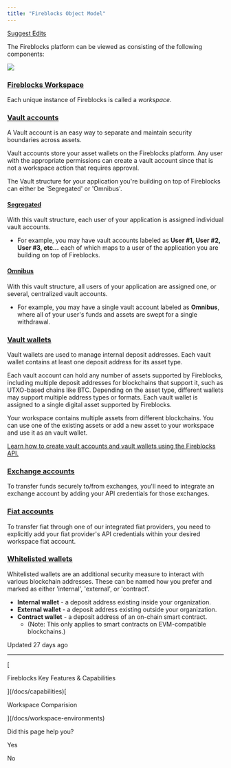 ```yaml
---
title: "Fireblocks Object Model"
---
```


[Suggest Edits](/edit/object-model)

The Fireblocks platform can be viewed as consisting of the following components:

![](https://files.readme.io/29869aa-FB_Object_Model_.jpg)

### [Fireblocks Workspace](#fireblocks-workspace)

Each unique instance of Fireblocks is called a _workspace_.

  
### [Vault accounts](#vault-accounts)

A Vault account is an easy way to separate and maintain security boundaries across assets.

Vault accounts store your asset wallets on the Fireblocks platform. Any user with the appropriate permissions can create a vault account since that is not a workspace action that requires approval.

The Vault structure for your application you're building on top of Fireblocks can either be 'Segregated' or 'Omnibus'.

#### [Segregated](#segregated)

With this vault structure, each user of your application is assigned individual vault accounts.

*   For example, you may have vault accounts labeled as **User #1, User #2, User #3, etc...** each of which maps to a user of the application you are building on top of Fireblocks.

#### [Omnibus](#omnibus)

With this vault structure, all users of your application are assigned one, or several, centralized vault accounts.

*   For example, you may have a single vault account labeled as **Omnibus**, where all of your user's funds and assets are swept for a single withdrawal.

  
### [Vault wallets](#vault-wallets)

Vault wallets are used to manage internal deposit addresses. Each vault wallet contains at least one deposit address for its asset type.

Each vault account can hold any number of assets supported by Fireblocks, including multiple deposit addresses for blockchains that support it, such as UTXO-based chains like BTC. Depending on the asset type, different wallets may support multiple address types or formats. Each vault wallet is assigned to a single digital asset supported by Fireblocks.

Your workspace contains multiple assets from different blockchains. You can use one of the existing assets or add a new asset to your workspace and use it as an vault wallet.

[Learn how to create vault accounts and vault wallets using the Fireblocks API.](/docs/create-direct-custody-wallets)

  
### [Exchange accounts](#exchange-accounts)

To transfer funds securely to/from exchanges, you'll need to integrate an exchange account by adding your API credentials for those exchanges.

  
### [Fiat accounts](#fiat-accounts)

To transfer fiat through one of our integrated fiat providers, you need to explicitly add your fiat provider's API credentials within your desired workspace fiat account.

  
### [Whitelisted wallets](#whitelisted-wallets)

Whitelisted wallets are an additional security measure to interact with various blockchain addresses. These can be named how you prefer and marked as either 'internal', 'external', or 'contract'.

*   **Internal wallet** - a deposit address existing inside your organization.
*   **External wallet** - a deposit address existing outside your organization.
*   **Contract wallet** - a deposit address of an on-chain smart contract.
    *   (Note: This only applies to smart contracts on EVM-compatible blockchains.)

Updated 27 days ago

* * *

[

Fireblocks Key Features & Capabilities

](/docs/capabilities)[

Workspace Comparision

](/docs/workspace-environments)

Did this page help you?

Yes

No